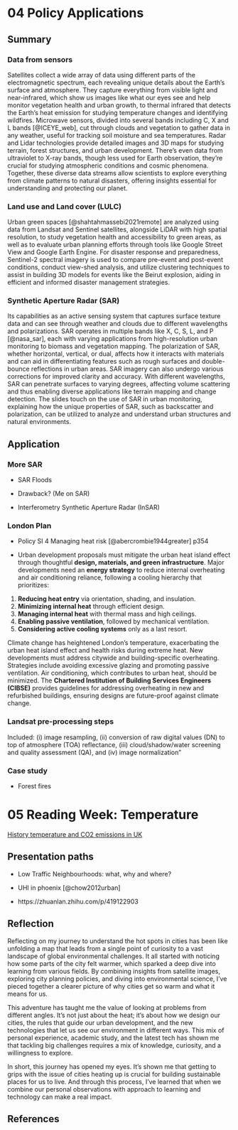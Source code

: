 # 04 Policy Applications

## Summary

### Data from sensors

Satellites collect a wide array of data using different parts of the electromagnetic spectrum, each revealing unique details about the Earth's surface and atmosphere. They capture everything from visible light and near-infrared, which show us images like what our eyes see and help monitor vegetation health and urban growth, to thermal infrared that detects the Earth's heat emission for studying temperature changes and identifying wildfires. Microwave sensors, divided into several bands including C, X and L bands [@ICEYE_web], cut through clouds and vegetation to gather data in any weather, useful for tracking soil moisture and sea temperatures. Radar and Lidar technologies provide detailed images and 3D maps for studying terrain, forest structures, and urban development. There's even data from ultraviolet to X-ray bands, though less used for Earth observation, they're crucial for studying atmospheric conditions and cosmic phenomena. Together, these diverse data streams allow scientists to explore everything from climate patterns to natural disasters, offering insights essential for understanding and protecting our planet.

### Land use and Land cover (LULC)

Urban green spaces [@shahtahmassebi2021remote] are analyzed using data from Landsat and Sentinel satellites, alongside LiDAR with high spatial resolution, to study vegetation health and accessibility to green areas, as well as to evaluate urban planning efforts through tools like Google Street View and Google Earth Engine. For disaster response and preparedness, Sentinel-2 spectral imagery is used to compare pre-event and post-event conditions, conduct view-shed analysis, and utilize clustering techniques to assist in building 3D models for events like the Beirut explosion, aiding in efficient and informed disaster management strategies.

### Synthetic Aperture Radar (SAR)

Its capabilities as an active sensing system that captures surface texture data and can see through weather and clouds due to different wavelengths and polarizations. SAR operates in multiple bands like X, C, S, L, and P [@nasa_sar], each with varying applications from high-resolution urban monitoring to biomass and vegetation mapping. The polarization of SAR, whether horizontal, vertical, or dual, affects how it interacts with materials and can aid in differentiating features such as rough surfaces and double-bounce reflections in urban areas. SAR imagery can also undergo various corrections for improved clarity and accuracy. With different wavelengths, SAR can penetrate surfaces to varying degrees, affecting volume scattering and thus enabling diverse applications like terrain mapping and change detection. The slides touch on the use of SAR in urban monitoring, explaining how the unique properties of SAR, such as backscatter and polarization, can be utilized to analyze and understand urban structures and natural environments.

## Application

### More SAR

-   SAR Floods

-   Drawback? (Me on SAR)

-   Interferometry Synthetic Aperture Radar (InSAR)

### London Plan

-   Policy SI 4 Managing heat risk [@abercrombie1944greater] p354

-   Urban development proposals must mitigate the urban heat island effect through thoughtful **design, materials, and green infrastructure**. Major developments need an **energy strategy** to reduce internal overheating and air conditioning reliance, following a cooling hierarchy that prioritizes:

1.  **Reducing heat entry** via orientation, shading, and insulation.
2.  **Minimizing internal heat** through efficient design.
3.  **Managing internal heat** with thermal mass and high ceilings.
4.  **Enabling passive ventilation**, followed by mechanical ventilation.
5.  **Considering active cooling systems** only as a last resort.

Climate change has heightened London's temperature, exacerbating the urban heat island effect and health risks during extreme heat. New developments must address citywide and building-specific overheating. Strategies include avoiding excessive glazing and promoting passive ventilation. Air conditioning, which contributes to urban heat, should be minimized. The **Chartered Institution of Building Services Engineers (CIBSE)** provides guidelines for addressing overheating in new and refurbished buildings, ensuring designs are future-proof against climate change.

### Landsat pre-processing steps

Included: (i) image resampling, (ii) conversion of raw digital values (DN) to top of atmosphere (TOA) reflectance, (iii) cloud/shadow/water screening and quality assessment (QA), and (iv) image normalization"

### Case study

-   Forest fires

# 05 Reading Week: Temperature

[History temperature and CO2 emissions in UK](https://lem-c.github.io/temp_map/)

## Presentation paths

-   Low Traffic Neighbourhoods: what, why and where?

-   UHI in phoenix [@chow2012urban]

-   https://zhuanlan.zhihu.com/p/419122903

## Reflection

Reflecting on my journey to understand the hot spots in cities has been like unfolding a map that leads from a single point of curiosity to a vast landscape of global environmental challenges. It all started with noticing how some parts of the city felt warmer, which sparked a deep dive into learning from various fields. By combining insights from satellite images, exploring city planning policies, and diving into environmental science, I've pieced together a clearer picture of why cities get so warm and what it means for us.

This adventure has taught me the value of looking at problems from different angles. It's not just about the heat; it's about how we design our cities, the rules that guide our urban development, and the new technologies that let us see our environment in different ways. This mix of personal experience, academic study, and the latest tech has shown me that tackling big challenges requires a mix of knowledge, curiosity, and a willingness to explore.

In short, this journey has opened my eyes. It's shown me that getting to grips with the issue of cities heating up is crucial for building sustainable places for us to live. And through this process, I've learned that when we combine our personal observations with approach to learning and technology can make a real impact.

## **References**
